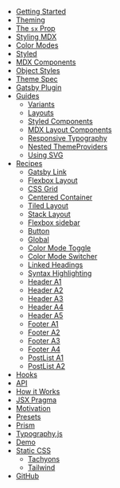 - [Getting Started](/getting-started)
- [Theming](/theming)
- [The `sx` Prop](/sx-prop)
- [Styling MDX](/styling-mdx)
- [Color Modes](/color-modes)
- [Styled](/styled)
- [MDX Components](/mdx-components)
- [Object Styles](/object-styles)
- [Theme Spec](/theme-spec)
- [Gatsby Plugin](/gatsby-plugin)
- [Guides](/guides)
  - [Variants](/guides/variants)
  - [Layouts](/guides/layouts)
  - [Styled Components](/guides/styled-components)
  - [MDX Layout Components](/guides/mdx-layout-components)
  - [Responsive Typography](/guides/responsive-typography)
  - [Nested ThemeProviders](/guides/nested-theme-providers)
  - [Using SVG](/guides/svg)
- [Recipes](/recipes)
  - [Gatsby Link](/recipes/gatsby-link)
  - [Flexbox Layout](/recipes/flexbox-layout)
  - [CSS Grid](/recipes/css-grid)
  - [Centered Container](/recipes/centered-container)
  - [Tiled Layout](/recipes/tiled-layout)
  - [Stack Layout](/recipes/stack)
  - [Flexbox sidebar](/recipes/flexbox-sidebar)
  - [Button](/recipes/button)
  - [Global](/recipes/global)
  - [Color Mode Toggle](/recipes/color-mode-toggle)
  - [Color Mode Switcher](/recipes/color-mode-switcher)
  - [Linked Headings](/recipes/linked-headings)
  - [Syntax Highlighting](/recipes/syntax-highlighting)
  - [Header A1](/recipes/header-a1)
  - [Header A2](/recipes/header-a2)
  - [Header A3](/recipes/header-a3)
  - [Header A4](/recipes/header-a4)
  - [Header A5](/recipes/header-a5)
  - [Footer A1](/recipes/footer-a1)
  - [Footer A2](/recipes/footer-a2)
  - [Footer A3](/recipes/footer-a3)
  - [Footer A4](/recipes/footer-a4)
  - [PostList A1](/recipes/post-list-a1)
  - [PostList A2](/recipes/post-list-a2)
- [Hooks](/hooks)
- [API](/api)
- [How it Works](/how-it-works)
- [JSX Pragma](/jsx-pragma)
- [Motivation](/motivation)
- [Presets](/presets)
- [Prism](/prism)
- [Typography.js](/typography)
- [Demo](/demo)
- [Static CSS](/static-css)
  - [Tachyons](/css/tachyons)
  - [Tailwind](/css/tailwind)
- [GitHub](https://github.com/system-ui/theme-ui)
